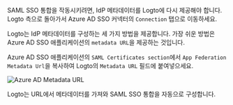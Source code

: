 SAML SSO 통합을 작동시키려면, IdP 메타데이터를 Logto에 다시 제공해야 합니다. Logto 측으로 돌아가서 Azure AD SSO 커넥터의 `Connection` 탭으로 이동하세요.

Logto는 IdP 메타데이터를 구성하는 세 가지 방법을 제공합니다. 가장 쉬운 방법은 Azure AD SSO 애플리케이션의 `metadata URL`을 제공하는 것입니다.

Azure AD SSO 애플리케이션의 `SAML Certificates section`에서 `App Federation Metadata Url`을 복사하여 Logto의 `Metadata URL` 필드에 붙여넣으세요.

<img src="/img/assets/azure_ad_metadata_url.webp" alt="Azure AD Metadata URL" />

Logto는 URL에서 메타데이터를 가져와 SAML SSO 통합을 자동으로 구성합니다.
